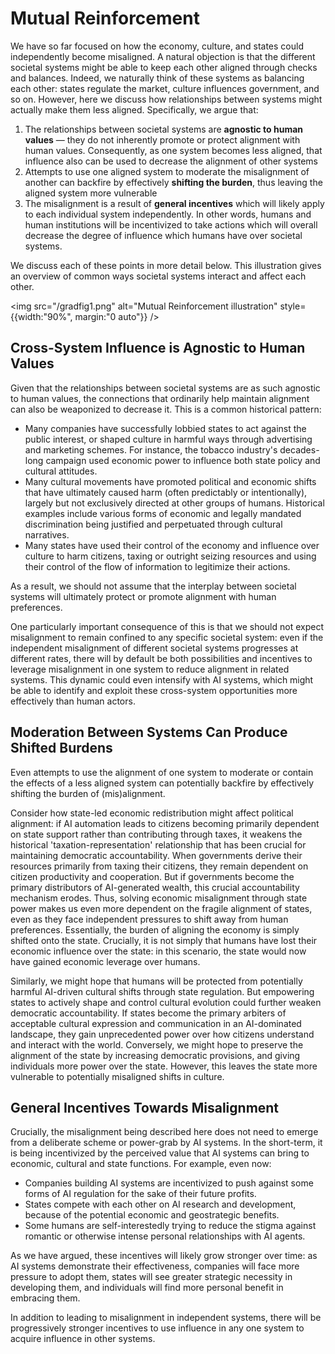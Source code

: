 # Mutual Reinforcement

We have so far focused on how the economy, culture, and states could independently become misaligned. A natural objection is that the different societal systems might be able to keep each other aligned through checks and balances. Indeed, we naturally think of these systems as balancing each other: states regulate the market, culture influences government, and so on.
However, here we discuss how relationships between systems might actually make them less aligned. Specifically, we argue that:

1. The relationships between societal systems are **agnostic to human values** — they do not inherently promote or protect alignment with human values. Consequently, as one system becomes less aligned, that influence also can be used to decrease the alignment of other systems
2. Attempts to use one aligned system to moderate the misalignment of another can backfire by effectively **shifting the burden**, thus leaving the aligned system more vulnerable
3. The misalignment is a result of **general incentives** which will likely apply to each individual system independently. In other words, humans and human institutions will be incentivized to take actions which will overall decrease the degree of influence which humans have over societal systems.

We discuss each of these points in more detail below. This illustration gives an overview of common ways societal systems interact and affect each other.

<img src="/gradfig1.png" alt="Mutual Reinforcement illustration" style={{width:"90%", margin:"0 auto"}} />

## Cross-System Influence is Agnostic to Human Values

Given that the relationships between societal systems are as such agnostic to human values, the connections that ordinarily help maintain alignment can also be weaponized to decrease it. This is a common historical pattern:

- Many companies have successfully lobbied states to act against the public interest, or shaped culture in harmful ways through advertising and marketing schemes. For instance, the tobacco industry's decades-long campaign used economic power to influence both state policy and cultural attitudes.
- Many cultural movements have promoted political and economic shifts that have ultimately caused harm (often predictably or intentionally), largely but not exclusively directed at other groups of humans. Historical examples include various forms of economic and legally mandated discrimination being justified and perpetuated through cultural narratives.
- Many states have used their control of the economy and influence over culture to harm citizens, taxing or outright seizing resources and using their control of the flow of information to legitimize their actions.

As a result, we should not assume that the interplay between societal systems will ultimately protect or promote alignment with human preferences.

One particularly important consequence of this is that we should not expect misalignment to remain confined to any specific societal system: even if the independent misalignment of different societal systems progresses at different rates, there will by default be both possibilities and incentives to leverage misalignment in one system to reduce alignment in related systems. This dynamic could even intensify with AI systems, which might be able to identify and exploit these cross-system opportunities more effectively than human actors.

## Moderation Between Systems Can Produce Shifted Burdens

Even attempts to use the alignment of one system to moderate or contain the effects of a less aligned system can potentially backfire by effectively shifting the burden of (mis)alignment.

Consider how state-led economic redistribution might affect political alignment: if AI automation leads to citizens becoming primarily dependent on state support rather than contributing through taxes, it weakens the historical 'taxation-representation' relationship that has been crucial for maintaining democratic accountability. When governments derive their resources primarily from taxing their citizens, they remain dependent on citizen productivity and cooperation. But if governments become the primary distributors of AI-generated wealth, this crucial accountability mechanism erodes. Thus, solving economic misalignment through state power makes us even more dependent on the fragile alignment of states, even as they face independent pressures to shift away from human preferences. Essentially, the burden of aligning the economy is simply shifted onto the state. Crucially, it is not simply that humans have lost their economic influence over the state: in this scenario, the state would now have gained economic leverage over humans.

Similarly, we might hope that humans will be protected from potentially harmful AI-driven cultural shifts through state regulation. But empowering states to actively shape and control cultural evolution could further weaken democratic accountability. If states become the primary arbiters of acceptable cultural expression and communication in an AI-dominated landscape, they gain unprecedented power over how citizens understand and interact with the world. Conversely, we might hope to preserve the alignment of the state by increasing democratic provisions, and giving individuals more power over the state. However, this leaves the state more vulnerable to potentially misaligned shifts in culture.

## General Incentives Towards Misalignment

Crucially, the misalignment being described here does not need to emerge from a deliberate scheme or power-grab by AI systems. In the short-term, it is being incentivized by the perceived value that AI systems can bring to economic, cultural and state functions. For example, even now:

- Companies building AI systems are incentivized to push against some forms of AI regulation for the sake of their future profits.
- States compete with each other on AI research and development, because of the potential economic and geostrategic benefits.
- Some humans are self-interestedly trying to reduce the stigma against romantic or otherwise intense personal relationships with AI agents.

As we have argued, these incentives will likely grow stronger over time: as AI systems demonstrate their effectiveness, companies will face more pressure to adopt them, states will see greater strategic necessity in developing them, and individuals will find more personal benefit in embracing them.

In addition to leading to misalignment in independent systems, there will be progressively stronger incentives to use influence in any one system to acquire influence in other systems.